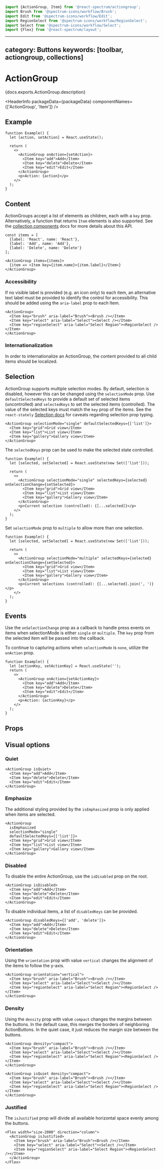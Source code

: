 <!-- Copyright 2020 Adobe. All rights reserved.
This file is licensed to you under the Apache License, Version 2.0 (the "License");
you may not use this file except in compliance with the License. You may obtain a copy
of the License at http://www.apache.org/licenses/LICENSE-2.0
Unless required by applicable law or agreed to in writing, software distributed under
the License is distributed on an "AS IS" BASIS, WITHOUT WARRANTIES OR REPRESENTATIONS
OF ANY KIND, either express or implied. See the License for the specific language
governing permissions and limitations under the License. -->



```jsx import
import {ActionGroup, Item} from '@react-spectrum/actiongroup';
import Brush from '@spectrum-icons/workflow/Brush';
import Edit from '@spectrum-icons/workflow/Edit';
import RegionSelect from '@spectrum-icons/workflow/RegionSelect';
import Select from '@spectrum-icons/workflow/Select';
import {Flex} from '@react-spectrum/layout';
```

---
category: Buttons
keywords: [toolbar, actiongroup, collections]
---

# ActionGroup

<p>{docs.exports.ActionGroup.description}</p>

<HeaderInfo
  packageData={packageData}
  componentNames={['ActionGroup', 'Item']} />

## Example

```tsx example
function Example() {
  let [action, setAction] = React.useState();

  return (
    <>
      <ActionGroup onAction={setAction}>
        <Item key="add">Add</Item>
        <Item key="delete">Delete</Item>
        <Item key="edit">Edit</Item>
      </ActionGroup>
      <p>Action: {action}</p>
    </>
  );
}
```

## Content

ActionGroups accept a list of <TypeLink links={docs.links} type={docs.exports.Item} /> elements as children, each with a `key` prop. Alternatively, a function that returns `Item` elements is also supported. See the [collection components](../react-stately/collections.html) docs for more details about this API.

```tsx example
const items = [
  {label: 'React', name: 'React'},
  {label: 'Add', name: 'Add'},
  {label: 'Delete', name: 'Delete'}
];

<ActionGroup items={items}>
  {item => <Item key={item.name}>{item.label}</Item>}
</ActionGroup>
```

### Accessibility

If no visible label is provided (e.g. an icon only) to each item, an alternative text label must be provided to identify the control for accessibility.
This should be added using the `aria-label` prop to each Item.

```tsx example
<ActionGroup>
  <Item key="brush" aria-label="Brush"><Brush /></Item>
  <Item key="select" aria-label="Select"><Select /></Item>
  <Item key="regionSelect" aria-label="Select Region"><RegionSelect /></Item>
</ActionGroup>
```

### Internationalization

In order to internationalize an ActionGroup, the content provided to all child items should be localized.

## Selection
ActionGroup supports multiple selection modes. By default, selection is disabled, however this can be changed using the `selectionMode` prop.
Use `defaultSelectedKeys` to provide a default set of selected items (uncontrolled) and `selectedKeys` to set the selected items (controlled). The value of the selected keys must match the `key` prop of the items.
See the `react-stately` [Selection docs](../../react-stately/selection.html#selected-key-data-type) for caveats regarding selection prop typing.

```tsx example
<ActionGroup selectionMode="single" defaultSelectedKeys={['list']}>
  <Item key="grid">Grid view</Item>
  <Item key="list">List view</Item>
  <Item key="gallery">Gallery view</Item>
</ActionGroup>
```

The `selectedKeys` prop can be used to make the selected state controlled.

```tsx example
function Example() {
  let [selected, setSelected] = React.useState(new Set(['list']));

  return (
    <>
      <ActionGroup selectionMode="single" selectedKeys={selected} onSelectionChange={setSelected}>
        <Item key="grid">Grid view</Item>
        <Item key="list">List view</Item>
        <Item key="gallery">Gallery view</Item>
      </ActionGroup>
      <p>Current selection (controlled): {[...selected]}</p>
    </>
  );
}
```

Set `selectionMode` prop to `multiple` to allow more than one selection.
```tsx example
function Example() {
  let [selected, setSelected] = React.useState(new Set(['list']));

  return (
    <>
      <ActionGroup selectionMode="multiple" selectedKeys={selected} onSelectionChange={setSelected}>
        <Item key="grid">Grid view</Item>
        <Item key="list">List view</Item>
        <Item key="gallery">Gallery view</Item>
      </ActionGroup>
      <p>Current selections (controlled): {[...selected].join(', ')}</p>
    </>
  );
}
```

## Events
Use the `onSelectionChange` prop as a callback to handle press events on items when selectionMode is either `single` or `multiple`.
The `key` prop from the selected item will be passed into the callback.

To continue to capturing actions when `selectionMode` is `none`, utilize the `onAction` prop.
```tsx example
function Example() {
  let [actionKey, setActionKey] = React.useState('');
  return (
    <>
      <ActionGroup onAction={setActionKey}>
        <Item key="add">Add</Item>
        <Item key="delete">Delete</Item>
        <Item key="edit">Edit</Item>
      </ActionGroup>
      <p>Action: {actionKey}</p>
    </>
  );
}
```

## Props

<PropTable component={docs.exports.ActionGroup} links={docs.links} />

## Visual options

### Quiet

```tsx example
<ActionGroup isQuiet>
  <Item key="add">Add</Item>
  <Item key="delete">Delete</Item>
  <Item key="edit">Edit</Item>
</ActionGroup>
```

### Emphasize

The additional styling provided by the `isEmphasized` prop is only applied when items are selected.

```tsx example
<ActionGroup
  isEmphasized
  selectionMode="single"
  defaultSelectedKeys={['list']}>
  <Item key="grid">Grid view</Item>
  <Item key="list">List view</Item>
  <Item key="gallery">Gallery view</Item>
</ActionGroup>
```

### Disabled

To disable the entire ActionGroup, use the `isDisabled` prop on the root.

```tsx example
<ActionGroup isDisabled>
  <Item key="add">Add</Item>
  <Item key="delete">Delete</Item>
  <Item key="edit">Edit</Item>
</ActionGroup>
```

To disable individual items, a list of `disabledKeys` can be provided.

```tsx example
<ActionGroup disabledKeys={['add', 'delete']}>
  <Item key="add">Add</Item>
  <Item key="delete">Delete</Item>
  <Item key="edit">Edit</Item>
</ActionGroup>
```

### Orientation

Using the `orientation` prop with value `vertical` changes the alignment of the items to follow the y-axis.

```tsx example
<ActionGroup orientation="vertical">
  <Item key="brush" aria-label="Brush"><Brush /></Item>
  <Item key="select" aria-label="Select"><Select /></Item>
  <Item key="regionSelect" aria-label="Select Region"><RegionSelect /></Item>
</ActionGroup>
```

### Density

Using the `density` prop with value `compact` changes the margins between the buttons.
In the default case, this merges the borders of neighboring ActionButtons. In the
quiet case, it just reduces the margin size between the buttons.

```tsx example
<ActionGroup density="compact">
  <Item key="brush" aria-label="Brush"><Brush /></Item>
  <Item key="select" aria-label="Select"><Select /></Item>
  <Item key="regionSelect" aria-label="Select Region"><RegionSelect /></Item>
</ActionGroup>
```

```tsx example
<ActionGroup isQuiet density="compact">
  <Item key="brush" aria-label="Brush"><Brush /></Item>
  <Item key="select" aria-label="Select"><Select /></Item>
  <Item key="regionSelect" aria-label="Select Region"><RegionSelect /></Item>
</ActionGroup>
```

### Justified
The `isJustified` prop will divide all available horizontal space evenly among the buttons.

```tsx example
<Flex width="size-2000" direction="column">
  <ActionGroup isJustified>
    <Item key="brush" aria-label="Brush"><Brush /></Item>
    <Item key="select" aria-label="Select"><Select /></Item>
    <Item key="regionSelect" aria-label="Select Region"><RegionSelect /></Item>
  </ActionGroup>
</Flex>
```
